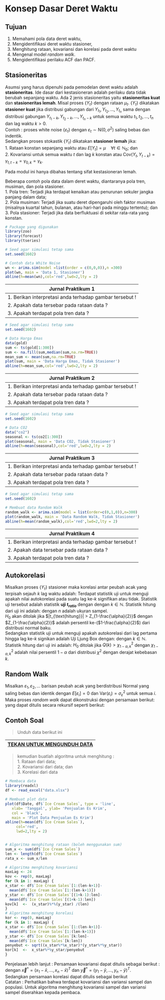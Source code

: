 # Konsep Dasar Deret Waktu  

## Tujuan
1.	Memahami pola data deret waktu,  
2.	Mengidentifikasi deret waktu stasioner,  
3.	Menghitung rataan, kovariansi dan korelasi pada deret waktu  
4.	Mengenal model *random walk*.  
5.  Mengidentifikasi perilaku ACF dan PACF.  

  
##	Stasioneritas
Asumsi yang harus dipenuhi pada pemodelan deret waktu adalah **stasioneritas**. Ide dasar dari kestasioneran adalah perilaku data tidak berubah sepanjang waktu. Ada 2 jenis stasioneritas yaitu **stasioneritas kuat** dan **stasioneritas lemah**. Misal proses $\{Y_t\}$ dengan rataan $\mu_t$. $\{Y_t\}$ dikatakan **stasioner kuat** jika  distribusi gabungan dari $Y_{t_1},Y_{t_2},\dots,Y_{t_n}$ sama dengan distribusi gabungan $Y_{t_1-k},Y_{t_2-k},\dots,Y_{t_n-k}$ untuk semua waktu $t_1,t_2,\dots,t_n$ dan lag waktu $k>0$.  
Contoh : proses white noise $\{\varepsilon_t\}$ dengan $\varepsilon_t \sim \text{N}(0, \sigma^2)$ saling bebas dan indentik.  
Sedangkan proses stokastik $\{Y_t \}$ dikatakan  **stasioner lemah** jika:  
1. Rataan konstan sepanjang waktu atau $E[Y_t] = \mu \quad \forall t \in \mathbb{N}_0$; dan  
2. Kovariansi untuk semua waktu $t$ dan lag $k$ konstan atau $\text{Cov}(Y_t,Y_{t-k}) = \gamma_{t,t-k} = \gamma_{0,k} = \gamma_k$.  
  
Pada modul ini hanya dibahas tentang sifat kestasioneran lemah.   

Beberapa contoh pola data dalam deret waktu, diantaranya pola tren, musiman, dan pola stasioner.  
1. Pola tren: Terjadi jika terdapat kenaikan atau penurunan sekuler jangka panjang dalam data;  
2. Pola musiman: Terjadi jika suatu deret dipengaruhi oleh faktor musiman (misalnya kuartal tahun, bulanan, atau hari-hari pada minggu tertentu); dan  
3. Pola stasioner: Terjadi jika  data berfluktuasi di sekitar rata-rata yang konstan.  
```{r Contoh Plot yang Stasioner dan Tidak Stasioner, echo=TRUE, message=FALSE, warning=FALSE,fig.align='center'}
# Package yang digunakan 
library(zoo)
library(forecast)
library(tseries)

# Seed agar simulasi tetap sama
set.seed(1602)

# Contoh data White Noise
wn <- arima.sim(model =list(order = c(0,0,0)),n =300)
plot(wn, main = 'Data 1, Stasioner')
abline(h=mean(wn),col='red',lwd=2,lty = 2)
```
  
| Jurnal Praktikum 1                                   |
|------------------------------------------------------|
| 1. Berikan interpretasi anda terhadap gambar tersebut ! |
| 2. Apakah data tersebar pada rataan data ?              |
| 3. Apakah terdapat pola tren data ?                     |
  
```{r Contoh Plot yang Stasioner an Tidak Stasioner, echo=TRUE, message=FALSE, warning=FALSE,fig.align='center'}
# Seed agar simulasi tetap sama
set.seed(1602)

# Data Harga Emas
data(gold)
sum <- ts(gold[1:300])
sum <- na.fill(sum,median(sum,na.rm=TRUE))
mean_sum <- mean(sum,na.rm=TRUE)
plot(sum, main = 'Data Harga Emas, Tidak Stasioner')
abline(h=mean_sum,col='red',lwd=2,lty = 2)
```

| Jurnal Praktikum 2                                  |
|------------------------------------------------------|
| 1. Berikan interpretasi anda terhadap gambar tersebut ! |
| 2. Apakah data tersebar pada rataan data ?              |
| 3. Apakah terdapat pola tren data ?                     |
  
```{r Contoh Plot yang Stasioner daan Tidak Stasioner, echo=TRUE, message=FALSE, warning=FALSE,fig.align='center'}
# Seed agar simulasi tetap sama
set.seed(1602)

# Data CO2
data("co2")
seasonal <- ts(co2[1:300])
plot(seasonal, main = 'Data CO2, Tidak Stasioner')
abline(h=mean(seasonal),col='red',lwd=2,lty = 2)
```

| Jurnal Praktikum 3                                   |
|------------------------------------------------------|
| 1. Berikan interpretasi anda terhadap gambar tersebut ! |
| 2. Apakah data tersebar pada rataan data ?              |
| 3. Apakah terdapat pola tren data ?                     |

```{r Contoh Plot yang Stasioner a Tidak Stasioner, echo=TRUE, message=FALSE, warning=FALSE,fig.align='center'}
# Seed agar simulasi tetap sama
set.seed(1602)

# Membuat data Random Walk
random_walk <- arima.sim(model = list(order=c(0,1,0)),n=300)
plot(random_walk, main = 'Data Random Walk, Tidak Stasioner')
abline(h=mean(random_walk),col='red',lwd=2,lty = 2)
```

| Jurnal Praktikum 4                              |
|------------------------------------------------------|
| 1. Berikan interpretasi anda terhadap gambar tersebut ! |
| 2. Apakah data tersebar pada rataan data ?              |
| 3. Apakah terdapat pola tren data ?                     |

## Autokorelasi      
Misalkan proses $\{Y_t\}$ stasioner maka korelasi antar peubah acak yang terpisah sejauh $k$ lag waktu adalah: 
\begin{align*}
\rho_k &= \text{Corr}(Y_t, Y_{t-k}) \\
&= \frac{\text{Cov}(Y_t, Y_{t-k})}{\sqrt{\text{Var}(Y_t)\text{Var}(Y_{t-k})}} \\
&= \frac{\gamma_k}{\gamma_0}, \quad k \in \mathbb{N}_0
\end{align*}
Terdapat statistik uji untuk menguji apakah nilai autokorelasi pada suatu lag ke-$k$ signifikan atau tidak. Statistik uji tersebut adalah statistik **uji $t_{ratio}$** dengan 
\begin{align*}
H_0 : \rho_k = 0 \\
H_1 : \rho_k \neq 0 
\end{align*}
dengan $k \in \mathbb{N}$. Statistik hitung dari uji ini adalah:
\begin{equation}
t_{\text{ratio}} := \frac{\hat{\rho}_k}{\sqrt{\left( 1 + \sum_{i = 1}^{k - 1} \hat{\rho}_i\right)/n}} (\#eq:tratio)
\end{equation}
dengan $n$ adalah ukuran sampel.    
$H_0$ akan ditolak jika $|t_{\text{hitung}}| > Z_{1-\frac{\alpha}{2}}$ dengan $Z_{1-\frac{\alpha}{2}}$ adalah persentil ke-($1-\frac{\alpha}{2}$) dari distribusi normal baku.  
Sedangkan statistik uji untuk menguji apakah autokorelasi dari lag pertama hingga lag ke-$k$ signikan adalah Uji Ljung Box dengan:
\begin{align*}
H_0 &: \rho_1 = \rho_2 = \dots = \rho_k = 0 \\
H_1 &: \rho_j \neq 0, \quad \quad j \in \{1, \dots, k \} 
\end{align*}
dengan $k \in \mathbb{N}$. Statistik hitung dari uji ini adalah:
\begin{equation}
Q(k) := n\left(n+2\right)\sum_{i=1}^k \frac{\hat{\rho}_i^2}{n-i} (\#eq:statuji)
\end{equation}
$H_0$ ditolak jika $Q(k) > \chi^2_{1-\alpha,k}$ dengan $\chi^2_{1-\alpha,k}$ adalah nilai persentil $1-\alpha$ dari distribusi $\chi^2$ dengan derajat kebebasan $k$.  

## Random Walk  
Misalkan $\varepsilon_1,\varepsilon_2, \dots$ barisan peubah acak yang berdistribusi Normal yang saling bebas dan identik dengan $E[\varepsilon_i]=0$ dan $\text{Var}(\varepsilon_i) =\sigma^2_\varepsilon$ untuk semua $i$. Maka proses *random walk* dapat dikonstruksi dengan persamaan berikut:
\begin{equation}
Y_t = \sum_{i=1}^t \varepsilon_i (\#eq:rw)
\end{equation}
yang dapat ditulis secara rekursif seperti berikut: 
\begin{equation}
Y_t = Y_{t-1} - \varepsilon_t
\end{equation}

## Contoh Soal  
> Unduh data berikut ini   

| [TEKAN UNTUK MENGUNDUH DATA](https://drive.google.com/uc?export=download&id=1zevgGmfz87MJYn8OuIX5FEBgypR-DWnG)                                |
|------------------------------------------------------|

> kemudian buatlah algoritma untuk menghitung :  
1. Rataan dari data;  
2. Kovariansi dari data; dan    
3. Korelasi dari data  

```{r Contoh Soal, message=FALSE, warning=FALSE,fig.align='center'}
# Membaca data
library(readxl)
df <- read_excel("data.xlsx")  

# Membuat plot data
plot(df$Date, df$`Ice Cream Sales`, type = 'line', 
   xlab= 'Tanggal', ylab= 'Penjualan Es Krim', 
   col = 'black', 
   main = 'Plot Data Penjualan Es Krim')
abline(h=mean(df$`Ice Cream Sales`), 
     col='red',
     lwd=2,lty = 2)


# Algoritma menghitung rataan (boleh menggunakan sum)  
sum_x <- sum(df$`Ice Cream Sales`)
len <- length(df$`Ice Cream Sales`)
rata_x <- sum_x/len

# Algoritma menghitung kovariansi  
maxLag <- 24
kov <- rep(0, maxLag)
for (k in 1: maxLag) {
x_star <- df$`Ice Cream Sales`[1:(len-k+1)]-
  mean(df$`Ice Cream Sales`[1:(len-k+1)]) 
y_star <- df$`Ice Cream Sales`[(1+k-1):len]-
  mean(df$`Ice Cream Sales`[(1+k-1):len])
kov[k]  <-  (x_star)%*%(y_star) /(len)
}
# Algoritma menghitung korelasi
kor <- rep(0, maxLag)
for (k in 1: maxLag) {
x_star <- df$`Ice Cream Sales`[1:(len-k+1)]-
  mean(df$`Ice Cream Sales`[1:(len-k+1)]) 
y_star <- df$`Ice Cream Sales`[k:len]-
  mean(df$`Ice Cream Sales`[k:len])
penyebut <- sqrt((x_star%*%x_star)*(y_star%*%y_star))
kor[k]  <-  x_star%*%y_star/penyebut
}
```
Penjelasan lebih lanjut : 
Persamaan kovariansi dapat ditulis sebagai berikut : 
\begin{equation}
\hat{\gamma}_{XY} = \frac{\sum_{i=1}^n (x_i - \bar{x})(y_i - \bar{y})}{n} = \frac{1}{n}(\vec{x}^* \cdot \vec{y}^*) 
\end{equation}
dengan $\vec{x}^* = (x_1 - \bar{x}, \dots, x_n - \bar{x})^T$ dan $\vec{y}^* = (y_1 - \bar{y}, \dots, y_n - \bar{y})^T$.  
Sedangkan persamaan korelasi dapat ditulis sebagai berikut
\begin{equation}
\hat{\rho}_{XY} = \frac{\sum_{i=1}^n (x_i - \bar{x})(y_i - \bar{y})}{\sqrt{\sum_{i=1}^n (x_i - \bar{x})^2\sum_{i=1}^n(y_i - \bar{y})^2}} = \frac{1}{\sqrt{(\vec{x}^{*^T}\cdot \vec{x}^*)(\vec{y}^{*^T}\cdot \vec{y}^{*})}}(\vec{x}^* \cdot \vec{y}^*) 
\end{equation}  
Catatan : 
Perhatikan bahwa terdapat kovariansi dan variansi sampel dan populasi. Untuk algoritma menghitung kovariansi sampel dan variansi sampel diserahkan kepada pembaca.    
